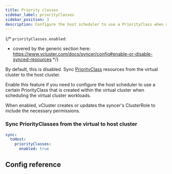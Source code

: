 ```yaml
---
title: Priority classes
sidebar_label: priorityClasses
sidebar_position: 3
description: Configure the host scheduler to use a PriorityClass when scheduling your virtual cluster workloads.
---
```



{/*
`priorityClasses.enabled`:
- covered by the generic section here: https://www.vcluster.com/docs/syncer/config#enable-or-disable-synced-resources
*/}

By default, this is disabled. Sync [PriorityClass](https://kubernetes.io/docs/concepts/scheduling-eviction/pod-priority-preemption/#priorityclass) resources from the virtual cluster to the host cluster.

Enable this feature if you need to configure the host scheduler to use a certain PriorityClass that is created within the virtual cluster when scheduling the virtual cluster workloads.

When enabled, vCluster creates or updates the syncer's ClusterRole to include the necessary permissions. 

### Sync PriorityClasses from the virtual to host cluster

```YAML
sync:
  toHost:
    priorityClasses:
      enabled: true
```

## Config reference

<PriorityClasses/>